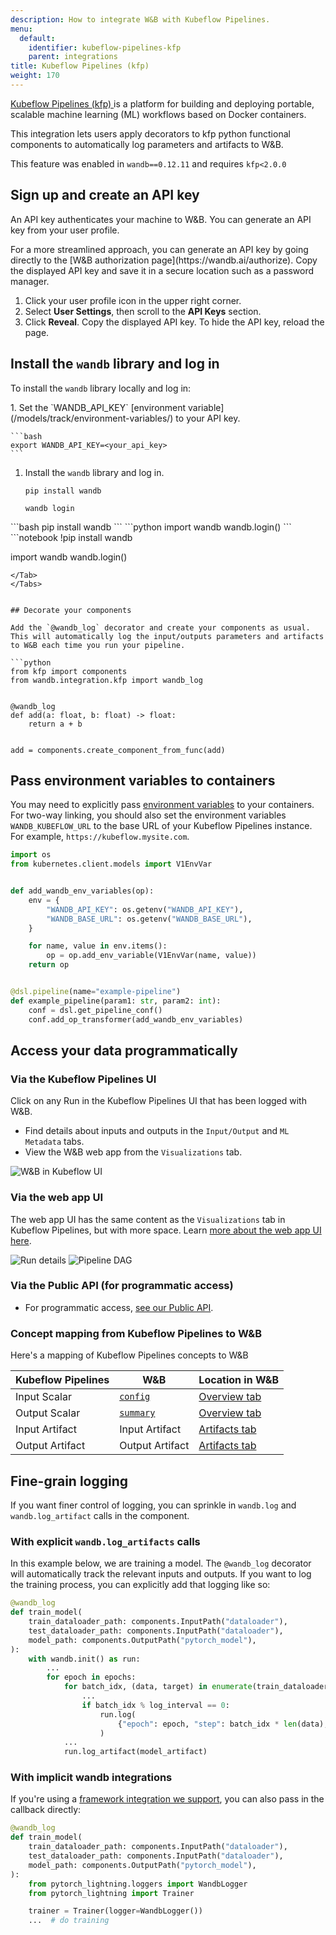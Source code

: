 ```yaml
---
description: How to integrate W&B with Kubeflow Pipelines.
menu:
  default:
    identifier: kubeflow-pipelines-kfp
    parent: integrations
title: Kubeflow Pipelines (kfp)
weight: 170
---
```



[Kubeflow Pipelines (kfp) ](https://www.kubeflow.org/docs/components/pipelines/overview/)is a platform for building and deploying portable, scalable machine learning (ML) workflows based on Docker containers.

This integration lets users apply decorators to kfp python functional components to automatically log parameters and artifacts to W&B.

This feature was enabled in `wandb==0.12.11` and requires `kfp<2.0.0`

## Sign up and create an API key

An API key authenticates your machine to W&B. You can generate an API key from your user profile.

<Note>
For a more streamlined approach, you can generate an API key by going directly to the [W&B authorization page](https://wandb.ai/authorize). Copy the displayed API key and save it in a secure location such as a password manager.
</Note>

1. Click your user profile icon in the upper right corner.
1. Select **User Settings**, then scroll to the **API Keys** section.
1. Click **Reveal**. Copy the displayed API key. To hide the API key, reload the page.

## Install the `wandb` library and log in

To install the `wandb` library locally and log in:

<Tabs>
<Tab title="Command Line">
1. Set the `WANDB_API_KEY` [environment variable](/models/track/environment-variables/) to your API key.

    ```bash
    export WANDB_API_KEY=<your_api_key>
    ```

1. Install the `wandb` library and log in.



    ```shell
    pip install wandb

    wandb login
    ```
</Tab>
<Tab title="Python">
```bash
pip install wandb
```
```python
import wandb
wandb.login()
```
</Tab>
<Tab title="Python notebook">
```notebook
!pip install wandb

import wandb
wandb.login()
```
</Tab>
</Tabs>


## Decorate your components

Add the `@wandb_log` decorator and create your components as usual. This will automatically log the input/outputs parameters and artifacts to W&B each time you run your pipeline.

```python
from kfp import components
from wandb.integration.kfp import wandb_log


@wandb_log
def add(a: float, b: float) -> float:
    return a + b


add = components.create_component_from_func(add)
```

## Pass environment variables to containers

You may need to explicitly pass [environment variables](/models/track/environment-variables/) to your containers. For two-way linking, you should also set the environment variables `WANDB_KUBEFLOW_URL` to the base URL of your Kubeflow Pipelines instance. For example, `https://kubeflow.mysite.com`.

```python
import os
from kubernetes.client.models import V1EnvVar


def add_wandb_env_variables(op):
    env = {
        "WANDB_API_KEY": os.getenv("WANDB_API_KEY"),
        "WANDB_BASE_URL": os.getenv("WANDB_BASE_URL"),
    }

    for name, value in env.items():
        op = op.add_env_variable(V1EnvVar(name, value))
    return op


@dsl.pipeline(name="example-pipeline")
def example_pipeline(param1: str, param2: int):
    conf = dsl.get_pipeline_conf()
    conf.add_op_transformer(add_wandb_env_variables)
```

## Access your data programmatically

### Via the Kubeflow Pipelines UI

Click on any Run in the Kubeflow Pipelines UI that has been logged with W&B.

* Find details about inputs and outputs in the `Input/Output` and `ML Metadata` tabs.
* View the W&B web app from the `Visualizations` tab.

<Frame>
    <img src="/images/integrations/kubeflow_app_pipelines_ui.png" alt="W&B in Kubeflow UI"  />
</Frame>

### Via the web app UI

The web app UI has the same content as the `Visualizations` tab in Kubeflow Pipelines, but with more space. Learn [more about the web app UI here](/models/app).

<Frame>
    <img src="/images/integrations/kubeflow_pipelines.png" alt="Run details"  />
</Frame>

<Frame>
    <img src="/images/integrations/kubeflow_via_app.png" alt="Pipeline DAG"  />
</Frame>

### Via the Public API (for programmatic access)

* For programmatic access, [see our Public API](/models/ref/python/public-api/).

### Concept mapping from Kubeflow Pipelines to W&B

Here's a mapping of Kubeflow Pipelines concepts to W&B

| Kubeflow Pipelines | W&B | Location in W&B |
| ------------------ | --- | --------------- |
| Input Scalar | [`config`](/models/) | [Overview tab](/models/runs/#overview-tab) |
| Output Scalar | [`summary`](/models/) | [Overview tab](/models/runs/#overview-tab) |
| Input Artifact | Input Artifact | [Artifacts tab](/models/runs/#artifacts-tab) |
| Output Artifact | Output Artifact | [Artifacts tab](/models/runs/#artifacts-tab) |

## Fine-grain logging

If you want finer control of logging, you can sprinkle in `wandb.log` and `wandb.log_artifact` calls in the component.

### With explicit `wandb.log_artifacts` calls

In this example below, we are training a model. The `@wandb_log` decorator will automatically track the relevant inputs and outputs. If you want to log the training process, you can explicitly add that logging like so:

```python
@wandb_log
def train_model(
    train_dataloader_path: components.InputPath("dataloader"),
    test_dataloader_path: components.InputPath("dataloader"),
    model_path: components.OutputPath("pytorch_model"),
):
    with wandb.init() as run:
        ...
        for epoch in epochs:
            for batch_idx, (data, target) in enumerate(train_dataloader):
                ...
                if batch_idx % log_interval == 0:
                    run.log(
                        {"epoch": epoch, "step": batch_idx * len(data), "loss": loss.item()}
                    )
            ...
            run.log_artifact(model_artifact)
```

### With implicit wandb integrations

If you're using a [framework integration we support](/guides/integrations/), you can also pass in the callback directly:

```python
@wandb_log
def train_model(
    train_dataloader_path: components.InputPath("dataloader"),
    test_dataloader_path: components.InputPath("dataloader"),
    model_path: components.OutputPath("pytorch_model"),
):
    from pytorch_lightning.loggers import WandbLogger
    from pytorch_lightning import Trainer

    trainer = Trainer(logger=WandbLogger())
    ...  # do training
```